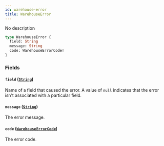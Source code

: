 ```yaml
---
id: warehouse-error
title: WarehouseError
---
```



No description

```graphql
type WarehouseError {
  field: String
  message: String
  code: WarehouseErrorCode!
}
```


### Fields

#### `field` ([`String`](../../../developer/api-reference/scalars/string))

Name of a field that caused the error. A value of `null` indicates that the error isn't associated with a particular field.


#### `message` ([`String`](../../../developer/api-reference/scalars/string))

The error message.


#### `code` ([`WarehouseErrorCode`](../../../developer/api-reference/enums/warehouse-error-code))

The error code.




